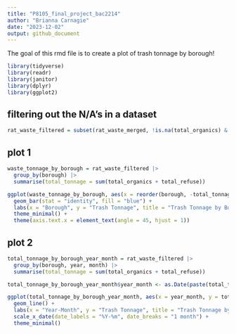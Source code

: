 ```yaml
---
title: "P8105_final_project_bac2214"
author: "Brianna Carnagie"
date: "2023-12-02"
output: github_document
---
```


The goal of this rmd file is to create a plot of trash tonnage by borough!


```r
library(tidyverse)
library(readr)
library(janitor)
library(dplyr)
library(ggplot2)
```


## filtering out the N/A's in a dataset
```r
rat_waste_filtered = subset(rat_waste_merged, !is.na(total_organics) & !is.na(total_refuse))
```

## plot 1
```r
waste_tonnage_by_borough = rat_waste_filtered |> 
  group_by(borough) |> 
  summarise(total_tonnage = sum(total_organics + total_refuse))

ggplot(waste_tonnage_by_borough, aes(x = reorder(borough, -total_tonnage), y = total_tonnage)) +
  geom_bar(stat = "identity", fill = "blue") +
  labs(x = "Borough", y = "Trash Tonnage", title = "Trash Tonnage by Borough, 2022 - 2023") +
  theme_minimal() +
  theme(axis.text.x = element_text(angle = 45, hjust = 1))
```

## plot 2
```r
total_tonnage_by_borough_year_month = rat_waste_filtered |> 
  group_by(borough, year, month) |> 
  summarise(total_tonnage = sum(total_organics + total_refuse))

total_tonnage_by_borough_year_month$year_month <- as.Date(paste(total_tonnage_by_borough_year_month$year, total_tonnage_by_borough_year_month$month, "01", sep = "-"))

ggplot(total_tonnage_by_borough_year_month, aes(x = year_month, y = total_tonnage, group = borough, color = borough)) +
  geom_line() +
  labs(x = "Year-Month", y = "Trash Tonnage", title = "Trash Tonnage by Month and Borough") +
  scale_x_date(date_labels = "%Y-%m", date_breaks = "1 month") +
  theme_minimal()
```





